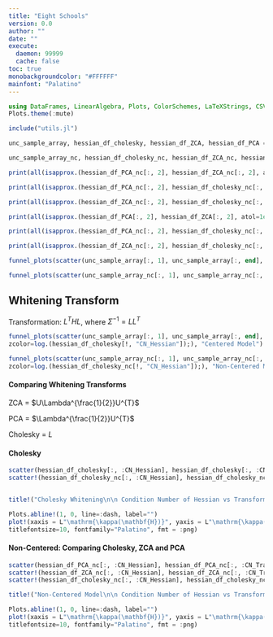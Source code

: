 ```yaml
---
title: "Eight Schools"
version: 0.0
author: ""
date: ""
execute: 
  daemon: 99999
  cache: false
toc: true
monobackgroundcolor: "#FFFFFF"
mainfont: "Palatino"
---
```



```julia
using DataFrames, LinearAlgebra, Plots, ColorSchemes, LaTeXStrings, CSV
Plots.theme(:mute)
```


```julia
include("utils.jl")
```


```julia
unc_sample_array, hessian_df_cholesky, hessian_df_ZCA, hessian_df_PCA = retrieve_data_all("eight_schools-eight_schools_centered");

unc_sample_array_nc, hessian_df_cholesky_nc, hessian_df_ZCA_nc, hessian_df_PCA_nc = retrieve_data_all("eight_schools-eight_schools_noncentered");
```


```julia
print(all(isapprox.(hessian_df_PCA_nc[:, 2], hessian_df_ZCA_nc[:, 2], atol=1e-5)))
```


```julia
print(all(isapprox.(hessian_df_PCA_nc[:, 2], hessian_df_cholesky_nc[:, 2], atol=1e-5)))
```


```julia
print(all(isapprox.(hessian_df_ZCA_nc[:, 2], hessian_df_cholesky_nc[:, 2], atol=1e-5)))
```


```julia
print(all(isapprox.(hessian_df_PCA[:, 2], hessian_df_ZCA[:, 2], atol=1e-5)))
```


```julia
print(all(isapprox.(hessian_df_PCA_nc[:, 2], hessian_df_cholesky_nc[:, 2], atol=1e-5)))
```


```julia
print(all(isapprox.(hessian_df_ZCA_nc[:, 2], hessian_df_cholesky_nc[:, 2], atol=1e-5)))
```


```julia
funnel_plots(scatter(unc_sample_array[:, 1], unc_sample_array[:, end], alpha=0.1, label="Centered"))
```


```julia
funnel_plots(scatter(unc_sample_array_nc[:, 1], unc_sample_array_nc[:, end], alpha=0.1, label="Non-Centered"))
```

## Whitening Transform

Transformation: $L^{T} H L$, where $\Sigma^{-1} = L L^{T}$


```julia
funnel_plots(scatter(unc_sample_array[:, 1], unc_sample_array[:, end], alpha=0.1, label="log(Condition Number of Hessian)", 
zcolor=log.(hessian_df_cholesky[!, "CN_Hessian"]);), "Centered Model")
```


```julia
funnel_plots(scatter(unc_sample_array_nc[:, 1], unc_sample_array_nc[:, end], alpha=0.1, label="log(Condition Number of Hessian)", 
zcolor=log.(hessian_df_cholesky_nc[!, "CN_Hessian"]);), "Non-Centered Model")
```

#### Comparing Whitening Transforms

$\mathrm{ZCA}$ = $U\Lambda^{\frac{1}{2}}U^{T}$

$\mathrm{PCA}$ = $\Lambda^{\frac{1}{2}}U^{T}$

$\mathrm{Cholesky}$ = $L$

#### Cholesky


```julia
scatter(hessian_df_cholesky[:, :CN_Hessian], hessian_df_cholesky[:, :CN_Transformed_Hessian], xaxis=:log, yaxis=:log, alpha=0.1, label="Centered", font="Palatino")
scatter!(hessian_df_cholesky_nc[:, :CN_Hessian], hessian_df_cholesky_nc[:, :CN_Transformed_Hessian], xaxis=:log, yaxis=:log, alpha=0.1, label="Non Centered")


title!("Cholesky Whitening\n\n Condition Number of Hessian vs Transformed Hessian (on a log scale)")

Plots.abline!(1, 0, line=:dash, label="")
plot!(xaxis = L"\mathrm{\kappa(\mathbf{H})}", yaxis = L"\mathrm{\kappa(\mathbf{H_{T}})}",
titlefontsize=10, fontfamily="Palatino", fmt = :png)
```

#### Non-Centered: Comparing Cholesky, ZCA and PCA


```julia
scatter(hessian_df_PCA_nc[:, :CN_Hessian], hessian_df_PCA_nc[:, :CN_Transformed_Hessian], xaxis=:log, yaxis=:log,alpha=1, label="PCA", font="Palatino", c="red")
scatter!(hessian_df_ZCA_nc[:, :CN_Hessian], hessian_df_ZCA_nc[:, :CN_Transformed_Hessian], xaxis=:log, yaxis=:log, alpha=1, label="ZCA", font="Palatino", c="cyan")
scatter!(hessian_df_cholesky_nc[:, :CN_Hessian], hessian_df_cholesky_nc[:, :CN_Transformed_Hessian], xaxis=:log, yaxis=:log, alpha=1, label="Cholesky", font="Palatino", c="green")

title!("Non-Centered Model\n\n Condition Number of Hessian vs Transformed Hessian (on a log scale)")

Plots.abline!(1, 0, line=:dash, label="")
plot!(xaxis = L"\mathrm{\kappa(\mathbf{H})}", yaxis = L"\mathrm{\kappa(\mathbf{H_{T}})}",
titlefontsize=10, fontfamily="Palatino", fmt = :png)
```


```julia

```
